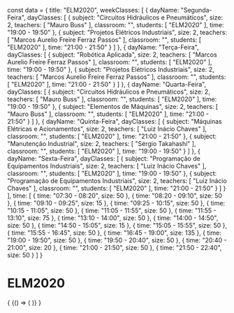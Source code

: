 const data = {
  title: "ELM2020",
  weekClasses: [
    {
      dayName: "Segunda-Feira",
      dayClasses: [
        {
          subject: "Circuitos Hidráulicos e Pneumáticos",
          size: 2,
          teachers: [
            "Mauro Buss"
          ],
          classroom: "",
          students: [
            "ELM2020"
          ],
          time: "19:00 - 19:50"
        },
        {
          subject: "Projetos Elétricos Industriais",
          size: 2,
          teachers: [
            "Marcos Aurelio Freire Ferraz Passos"
          ],
          classroom: "",
          students: [
            "ELM2020"
          ],
          time: "21:00 - 21:50"
        }
      ]
    },
    {
      dayName: "Terça-Feira",
      dayClasses: [
        {
          subject: "Robótica Aplicada",
          size: 2,
          teachers: [
            "Marcos Aurelio Freire Ferraz Passos"
          ],
          classroom: "",
          students: [
            "ELM2020"
          ],
          time: "19:00 - 19:50"
        },
        {
          subject: "Projetos Elétricos Industriais",
          size: 2,
          teachers: [
            "Marcos Aurelio Freire Ferraz Passos"
          ],
          classroom: "",
          students: [
            "ELM2020"
          ],
          time: "21:00 - 21:50"
        }
      ]
    },
    {
      dayName: "Quarta-Feira",
      dayClasses: [
        {
          subject: "Circuitos Hidráulicos e Pneumáticos",
          size: 2,
          teachers: [
            "Mauro Buss"
          ],
          classroom: "",
          students: [
            "ELM2020"
          ],
          time: "19:00 - 19:50"
        },
        {
          subject: "Elementos de Máquinas",
          size: 2,
          teachers: [
            "Mauro Buss"
          ],
          classroom: "",
          students: [
            "ELM2020"
          ],
          time: "21:00 - 21:50"
        }
      ]
    },
    {
      dayName: "Quinta-Feira",
      dayClasses: [
        {
          subject: "Máquinas Elétricas e Acionamentos",
          size: 2,
          teachers: [
            "Luiz Inácio Chaves"
          ],
          classroom: "",
          students: [
            "ELM2020"
          ],
          time: "21:00 - 21:50"
        },
        {
          subject: "Manutenção Industrial",
          size: 2,
          teachers: [
            "Sérgio Takahashi"
          ],
          classroom: "",
          students: [
            "ELM2020"
          ],
          time: "19:00 - 19:50"
        }
      ]
    },
    {
      dayName: "Sexta-Feira",
      dayClasses: [
        {
          subject: "Programação de Equipamentos Industriais",
          size: 2,
          teachers: [
            "Luiz Inácio Chaves"
          ],
          classroom: "",
          students: [
            "ELM2020"
          ],
          time: "19:00 - 19:50"
        },
        {
          subject: "Programação de Equipamentos Industriais",
          size: 2,
          teachers: [
            "Luiz Inácio Chaves"
          ],
          classroom: "",
          students: [
            "ELM2020"
          ],
          time: "21:00 - 21:50"
        }
      ]
    }
  ],
  time: [
    {
      time: "07:30 - 08:20",
      size: 50
    },
    {
      time: "08:20 - 09:10",
      size: 50
    },
    {
      time: "09:10 - 09:25",
      size: 15
    },
    {
      time: "09:25 - 10:15",
      size: 50
    },
    {
      time: "10:15 - 11:05",
      size: 50
    },
    {
      time: "11:05 - 11:55",
      size: 50
    },
    {
      time: "11:55 - 13:10",
      size: 75
    },
    {
      time: "13:10 - 14:00",
      size: 50
    },
    {
      time: "14:00 - 14:50",
      size: 50
    },
    {
      time: "14:50 - 15:05",
      size: 15
    },
    {
      time: "15:05 - 15:55",
      size: 50
    },
    {
      time: "15:55 - 16:45",
      size: 50
    },
    {
      time: "16:45 - 19:00",
      size: 135
    },
    {
      time: "19:00 - 19:50",
      size: 50
    },
    {
      time: "19:50 - 20:40",
      size: 50
    },
    {
      time: "20:40 - 21:00",
      size: 20
    },
    {
      time: "21:00 - 21:50",
      size: 50
    },
    {
      time: "21:50 - 22:40",
      size: 50
    }
  ]
}

# ELM2020

<div>
  {
    <BrowserOnly>
      {() => (
        <Grid
          title={data.title}
          weekClasses={data.weekClasses}
          time={data.time}
        />
      )}
    </BrowserOnly>
  }
</div>
